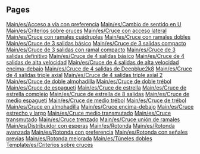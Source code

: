 
== Pages ==
[[Main/es/Acceso a vía con preferencia]]
[[Main/es/Cambio de sentido en U]]
[[Main/es/Criterios sobre cruces]]
[[Main/es/Cruce con acceso lateral]]
[[Main/es/Cruce con ramales cuádruples]]
[[Main/es/Cruce con ramales dobles]]
[[Main/es/Cruce de 3 salidas básico]]
[[Main/es/Cruce de 3 salidas compacto]]
[[Main/es/Cruce de 3 salidas con ramal compacto]]
[[Main/es/Cruce de 3 salidas definitivo]]
[[Main/es/Cruce de 4 salidas básico]]
[[Main/es/Cruce de 4 salidas de alta velocidad]]
[[Main/es/Cruce de 4 salidas de alta velocidad encima-debajo]]
[[Main/es/Cruce de 4 salidas de Deepblue2k8]]
[[Main/es/Cruce de 4 salidas triple axial]]
[[Main/es/Cruce de 4 salidas triple axial 2]]
[[Main/es/Cruce de doble almohadilla]]
[[Main/es/Cruce de doble trébol]]
[[Main/es/Cruce de espagueti]]
[[Main/es/Cruce de estrella]]
[[Main/es/Cruce de estrella complejo]]
[[Main/es/Cruce de estrella de 8 salidas]]
[[Main/es/Cruce de medio espagueti]]
[[Main/es/Cruce de medio trébol]]
[[Main/es/Cruce de trébol]]
[[Main/es/Cruce en almohadilla]]
[[Main/es/Cruce encima-debajo]]
[[Main/es/Cruce estrecho y largo]]
[[Main/es/Cruce medio transmutado]]
[[Main/es/Cruce transmutado]]
[[Main/es/Cruce trenzado]]
[[Main/es/Cruce unión de ramales]]
[[Main/es/Distribuidor con esperas]]
[[Main/es/Rotonda]]
[[Main/es/Rotonda avanzada]]
[[Main/es/Rotonda con preferencia]]
[[Main/es/Rotonda con señales previas]]
[[Main/es/Rotonda mejorada]]
[[Main/es/Túneles dobles]]
[[Template/es/Criterios sobre cruces]]
